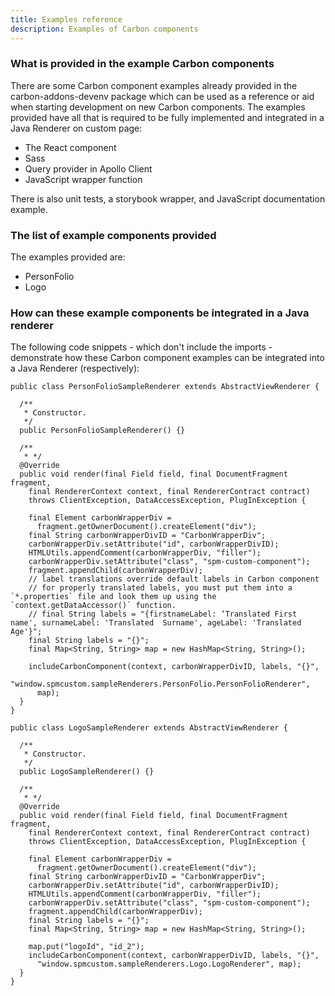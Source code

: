 ```yaml
---
title: Examples reference
description: Examples of Carbon components
---
```


### What is provided in the example Carbon components

There are some Carbon component examples already provided in the carbon-addons-devenv package which can be used
as a reference or aid when starting development on new Carbon components. The examples provided have all that is required
to be fully implemented and integrated in a Java Renderer on custom page:

 - The React component
 - Sass
 - Query provider in Apollo Client
 - JavaScript wrapper function

 There is also unit tests, a storybook wrapper, and JavaScript documentation example.

### The list of example components provided
 The examples provided are:
  - PersonFolio
  - Logo

### How can these example components be integrated in a Java renderer
The following code snippets - which don't include the imports - demonstrate how these Carbon component examples can be integrated into a Java Renderer (respectively):

```
public class PersonFolioSampleRenderer extends AbstractViewRenderer {

  /**
   * Constructor.
   */
  public PersonFolioSampleRenderer() {}

  /**
   * */
  @Override
  public void render(final Field field, final DocumentFragment fragment,
    final RendererContext context, final RendererContract contract)
    throws ClientException, DataAccessException, PlugInException {

    final Element carbonWrapperDiv =
      fragment.getOwnerDocument().createElement("div");
    final String carbonWrapperDivID = "CarbonWrapperDiv";
    carbonWrapperDiv.setAttribute("id", carbonWrapperDivID);
    HTMLUtils.appendComment(carbonWrapperDiv, "filler");
    carbonWrapperDiv.setAttribute("class", "spm-custom-component");
    fragment.appendChild(carbonWrapperDiv);
    // label translations override default labels in Carbon component
    // for properly translated labels, you must put them into a `*.properties` file and look them up using the `context.getDataAccessor()` function.
    // final String labels = "{firstnameLabel: ‘Translated First name', surnameLabel: 'Translated  Surname', ageLabel: 'Translated  Age'}";
    final String labels = "{}";
    final Map<String, String> map = new HashMap<String, String>();

    includeCarbonComponent(context, carbonWrapperDivID, labels, "{}",
      "window.spmcustom.sampleRenderers.PersonFolio.PersonFolioRenderer",
      map);
  }
}
```

```
public class LogoSampleRenderer extends AbstractViewRenderer {

  /**
   * Constructor.
   */
  public LogoSampleRenderer() {}

  /**
   * */
  @Override
  public void render(final Field field, final DocumentFragment fragment,
    final RendererContext context, final RendererContract contract)
    throws ClientException, DataAccessException, PlugInException {

    final Element carbonWrapperDiv =
      fragment.getOwnerDocument().createElement("div");
    final String carbonWrapperDivID = "CarbonWrapperDiv";
    carbonWrapperDiv.setAttribute("id", carbonWrapperDivID);
    HTMLUtils.appendComment(carbonWrapperDiv, "filler");
    carbonWrapperDiv.setAttribute("class", "spm-custom-component");
    fragment.appendChild(carbonWrapperDiv);
    final String labels = "{}";
    final Map<String, String> map = new HashMap<String, String>();

    map.put("logoId", "id_2");
    includeCarbonComponent(context, carbonWrapperDivID, labels, "{}",
      "window.spmcustom.sampleRenderers.Logo.LogoRenderer", map);
  }
}
```

